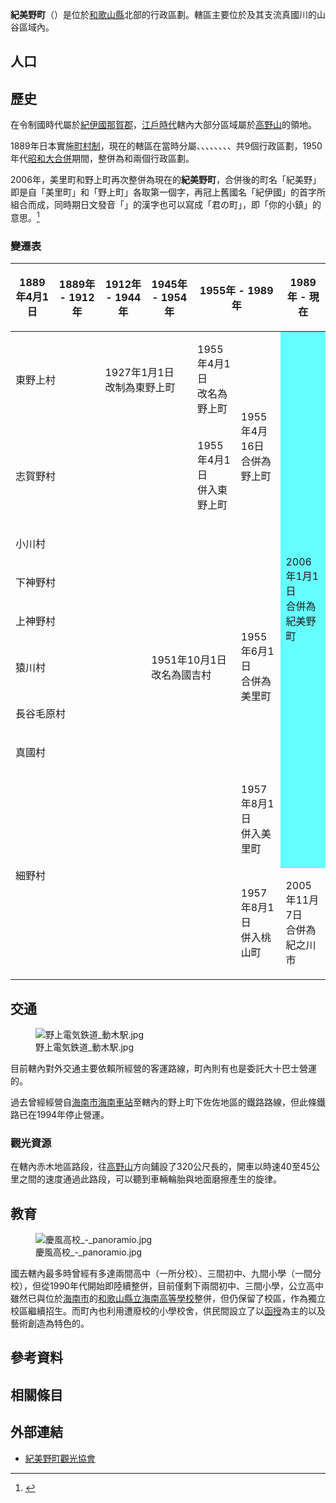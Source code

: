 {{日本町村
| 自治體名   = 紀美野
| 町村       = 町
| 圖像       = [[File:13jinjya_(Wkayama)_009.jpg|250px]]
| 圖像說明   = [[十三神社|十三神社]]（神野宮）
| 町村章     = [[File:Emblem_of_Kimino,_Wakayama.svg|80px]]
| 日文原名   = 紀美野町
| 平假名     = きみのちょう
| 羅馬字拼音 = Kimino-chō
| 都道府縣   = 和歌山縣
| 支廳       =
| 郡         = 海草郡
| 編號       = 30304-6
| 面積       = 128.01
| 邊界未定   =
| 人口       = 8,746<ref>{{Cite web| url=https://www.town.kimino.wakayama.jp/| title=人口と世帯数| publisher=紀美野町公所| language=ja| accessdate=2019-11-05| archive-date=2019-11-05| archive-url=https://web.archive.org/web/20191105131704/https://www.town.kimino.wakayama.jp/| dead-url=no}}</ref>
| 統計時間   = 2019年9月30日
| 自治體     = [[海南市|海南市]]、[[紀之川市|紀之川市]]、[[有田川町|有田川町]]、[[葛城町|葛城町]]
| 樹         =
| 花         =
| 鳥         =
| 其他象徵物 =
| 其他象徵   =
| 首長       = 寺本光嘉
| 卸任日期   = 2022年2月4日
| 議員數     = 12
| 郵遞區號   = 640-1192
| 所在地     = 海草郡紀美野町動木287
| 電話號碼   = 73-489-2430
| 外部連結   = {{url|https://www.town.kimino.wakayama.jp/}}
| 地圖       = [[File:Kimino_in_Wakayama_Prefecture_Ja.svg|250px]]
| 註記       =
}}

'''紀美野町'''（{{jpn|j=紀美野町|hg=きみのちょう|rm=Kimino chō|f=y}}）是位於[[和歌山縣|和歌山縣]]北部的行政區劃。轄區主要位於{{Tsl|ja|貴志川}}及其支流真國川的山谷區域內。

== 人口 ==

{{日本人口統計|location=Kimino, Wakayama|code=30304|name=紀美野町}}

== 歷史 ==

在令制國時代屬於[[紀伊國|紀伊國]][[那賀郡_(和歌山縣)|那賀郡]]，[[江戶時代|江戶時代]]轄內大部分區域屬於[[高野山|高野山]]的領地。

1889年日本實施[[町村制|町村制]]，現在的轄區在當時分屬{{Tsl|ja|野上町 (和歌山県)|野上町 (和歌山縣)|東野上町}}、{{Tsl|ja|小川村 (和歌山県海草郡)|小川村 (和歌山縣海草郡)|小川村}}、{{Tsl|ja|下神野村}}、{{Tsl|ja|上神野村}}、{{Tsl|ja|国吉村 (和歌山県)|國吉村 (和歌山縣)|猿川村}}、{{Tsl|ja|長谷毛原村}}、{{Tsl|ja|志賀野村}}、{{Tsl|ja|真国村|真國村}}、{{Tsl|ja|細野村 (和歌山県)|細野村 (和歌山縣)|細野村}}共9個行政區劃，1950年代[[昭和大合併|昭和大合併]]期間，整併為{{Tsl|ja|美里町 (和歌山県)|美里町 (和歌山縣)|美里町}}和{{Tsl|ja|野上町 (和歌山県)|野上町 (和歌山縣)|野上町}}兩個行政區劃。

2006年，美里町和野上町再次整併為現在的'''紀美野町'''，合併後的町名「紀美野」即是自「美里町」和「野上町」各取第一個字，再冠上舊國名「紀伊國」的首字所組合而成，同時期日文發音「{{lang|ja|きみのちょう}}」的漢字也可以寫成「君の町」，即「你的小鎮」的意思。<ref>{{Cite web| url=http://www.wck.jp/ct07/village/13kimino/kimino.pdf| title=紀美野町編| publisher=和歌山縣町村會| language=ja| accessdate=2019-11-06| archive-date=2012-12-20| archive-url=https://web.archive.org/web/20121220144638/http://www.wck.jp/ct07/village/13kimino/kimino.pdf| dead-url=no}}</ref>

=== 變遷表 ===

{|class="wikitable" style="font-size:x-small;"
! 1889年4月1日
! 1889年 - 1912年
! 1912年 - 1944年 
! 1945年 - 1954年 
! colspan=2 | 1955年 - 1989年 
! 1989年 - 現在
! 現在
|-
| colspan=2 | 東野上村
| colspan=2 | 1927年1月1日<br />改制為東野上町
| 1955年4月1日<br />改名為野上町
| rowspan=3 | 1955年4月16日<br />合併為野上町
| rowspan=9 colspan=2 style="background-color:#66FFFF;" | 2006年1月1日<br />合併為紀美野町
|-
| colspan=4 | 志賀野村
| 1955年4月1日<br />併入東野上町
|-
| colspan=5 | 小川村
|-
| colspan=5 | 下神野村
| rowspan=5 | 1955年6月1日<br />合併為美里町
|-
| colspan=5 | 上神野村
|-
| colspan=3 | 猿川村
| colspan=2 | 1951年10月1日<br />改名為國吉村
|-
| colspan=5 | 長谷毛原村
|-
| colspan=5 | 真國村
|-
| rowspan=2 colspan=5 | 細野村
| 1957年8月1日<br />併入美里町
|-
| 1957年8月1日<br />併入桃山町
| colspan=2 | 2005年11月7日<br />合併為紀之川市
|}

== 交通 ==

[[File:野上電気鉄道_動木駅.jpg|thumb]]

目前轄內對外交通主要依賴{{Tsl|ja|大十バス|大十巴士}}所經營的客運路線，町內則有也是委託大十巴士營運的{{Tsl|ja|ふれあい号_(紀美野町)|互動號_(紀美野町)|社區巴士}}。

過去{{Tsl|ja|野上電気鉄道|野上電氣鐵道}}曾經經營自[[海南市|海南市]][[海南車站|海南車站]]至轄內的野上町下佐佐地區的鐵路路線，但此條鐵路已在1994年停止營運。

=== 觀光資源 ===

在{{Tsl|ja|国道370号|國道370號}}轄內赤木地區路段，往[[高野山|高野山]]方向鋪設了320公尺長的{{Tsl|ja|メロディーロード|旋律道路}}，開車以時速40至45公里之間的速度通過此路段，可以聽到車輛輪胎與地面磨擦產生{{Tsl|ja|見上げてごらん夜の星を_(曲)|仰望夜空的星辰}}的旋律。

== 教育 ==

[[File:慶風高校_-_panoramio.jpg|thumb]]

國去轄內最多時曾經有多達兩間高中（一所分校）、三間初中、九間小學（一間分校），但從1990年代開始即陸續整併，目前僅剩下兩間初中、三間小學，公立高中雖然已與位於[[海南市|海南市]]的[[和歌山縣立海南高等學校|和歌山縣立海南高等學校]]整併，但仍保留了校區，作為獨立校區繼續招生。而町內也利用遭廢校的小學校舍，供民間設立了以[[函授|函授]]為主的{{Tsl|ja|慶風高等學校}}以及藝術創造為特色的{{Tsl|ja|りら創造芸術高等学校|天勤創造藝術高等學校}}。

== 參考資料 ==
{{Reflist}}

== 相關條目 ==
{{Commonscat|Kimino, Wakayama}}

== 外部連結 ==

* {{Ja}} [http://kiminokanko.com/ 紀美野町觀光協會] {{Wayback|url=http://kiminokanko.com/ |date=20191105131706 }}

{{和歌山縣}}